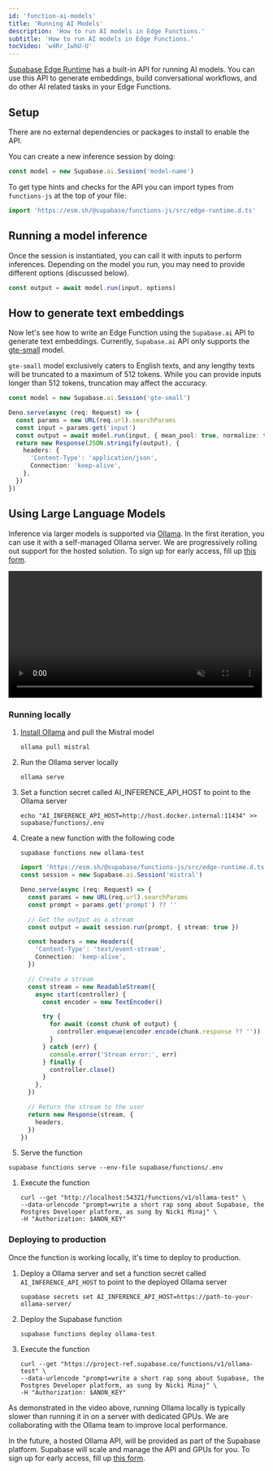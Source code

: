 ```yaml
---
id: 'function-ai-models'
title: 'Running AI Models'
description: 'How to run AI models in Edge Functions.'
subtitle: 'How to run AI models in Edge Functions.'
tocVideo: 'w4Rr_1whU-U'
---
```


[Supabase Edge Runtime](https://github.com/supabase/edge-runtime) has a built-in API for running AI models. You can use this API to generate embeddings, build conversational workflows, and do other AI related tasks in your Edge Functions.

## Setup

There are no external dependencies or packages to install to enable the API.

You can create a new inference session by doing:

```ts
const model = new Supabase.ai.Session('model-name')
```

<Admonition type="tip">

To get type hints and checks for the API you can import types from `functions-js` at the top of your file:

```ts
import 'https://esm.sh/@supabase/functions-js/src/edge-runtime.d.ts'
```

</Admonition>

## Running a model inference

Once the session is instantiated, you can call it with inputs to perform inferences. Depending on the model you run, you may need to provide different options (discussed below).

```ts
const output = await model.run(input, options)
```

## How to generate text embeddings

Now let's see how to write an Edge Function using the `Supabase.ai` API to generate text embeddings. Currently, `Supabase.ai` API only supports the [gte-small](https://huggingface.co/Supabase/gte-small) model.

<Admonition type="tip">

`gte-small` model exclusively caters to English texts, and any lengthy texts will be truncated to a maximum of 512 tokens. While you can provide inputs longer than 512 tokens, truncation may affect the accuracy.

</Admonition>

```ts
const model = new Supabase.ai.Session('gte-small')

Deno.serve(async (req: Request) => {
  const params = new URL(req.url).searchParams
  const input = params.get('input')
  const output = await model.run(input, { mean_pool: true, normalize: true })
  return new Response(JSON.stringify(output), {
    headers: {
      'Content-Type': 'application/json',
      Connection: 'keep-alive',
    },
  })
})
```

## Using Large Language Models

Inference via larger models is supported via [Ollama](https://ollama.com/). In the first iteration, you can use it with a self-managed Ollama server. We are progressively rolling out support for the hosted solution. To sign up for early access, fill up [this form](https://forms.supabase.com/supabase.ai-llm-early-access).

<video width="99%" muted playsInline controls={true}>
  <source
    src="https://xguihxuzqibwxjnimxev.supabase.co/storage/v1/object/public/videos/docs/guides/edge-functions-inference-2.mp4"
    type="video/mp4"
  />
</video>

### Running locally

1. [Install Ollama](https://github.com/ollama/ollama?tab=readme-ov-file#ollama) and pull the Mistral model

   ```
   ollama pull mistral
   ```

1. Run the Ollama server locally

   ```
   ollama serve
   ```

1. Set a function secret called AI_INFERENCE_API_HOST to point to the Ollama server

   ```
   echo "AI_INFERENCE_API_HOST=http://host.docker.internal:11434" >> supabase/functions/.env
   ```

1. Create a new function with the following code

   ```
   supabase functions new ollama-test
   ```

   ```ts
   import 'https://esm.sh/@supabase/functions-js/src/edge-runtime.d.ts'
   const session = new Supabase.ai.Session('mistral')

   Deno.serve(async (req: Request) => {
     const params = new URL(req.url).searchParams
     const prompt = params.get('prompt') ?? ''

     // Get the output as a stream
     const output = await session.run(prompt, { stream: true })

     const headers = new Headers({
       'Content-Type': 'text/event-stream',
       Connection: 'keep-alive',
     })

     // Create a stream
     const stream = new ReadableStream({
       async start(controller) {
         const encoder = new TextEncoder()

         try {
           for await (const chunk of output) {
             controller.enqueue(encoder.encode(chunk.response ?? ''))
           }
         } catch (err) {
           console.error('Stream error:', err)
         } finally {
           controller.close()
         }
       },
     })

     // Return the stream to the user
     return new Response(stream, {
       headers,
     })
   })
   ```

1. Serve the function

```
supabase functions serve --env-file supabase/functions/.env
```

1. Execute the function

   ```
   curl --get "http://localhost:54321/functions/v1/ollama-test" \
   --data-urlencode "prompt=write a short rap song about Supabase, the Postgres Developer platform, as sung by Nicki Minaj" \
   -H "Authorization: $ANON_KEY"
   ```

### Deploying to production

Once the function is working locally, it's time to deploy to production.

1. Deploy a Ollama server and set a function secret called `AI_INFERENCE_API_HOST` to point to the deployed Ollama server

   ```
   supabase secrets set AI_INFERENCE_API_HOST=https://path-to-your-ollama-server/
   ```

2. Deploy the Supabase function

   ```
   supabase functions deploy ollama-test
   ```

3. Execute the function

   ```
   curl --get "https://project-ref.supabase.co/functions/v1/ollama-test" \
   --data-urlencode "prompt=write a short rap song about Supabase, the Postgres Developer platform, as sung by Nicki Minaj" \
   -H "Authorization: $ANON_KEY"
   ```

As demonstrated in the video above, running Ollama locally is typically slower than running it in on a server with dedicated GPUs. We are collaborating with the Ollama team to improve local performance.

In the future, a hosted Ollama API, will be provided as part of the Supabase platform. Supabase will scale and manage the API and GPUs for you. To sign up for early access, fill up [this form](https://forms.supabase.com/supabase.ai-llm-early-access).
